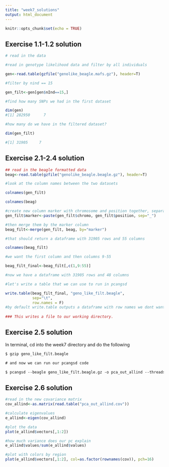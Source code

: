 ```yaml
---
title: "week7_solutions"
output: html_document
---
```


```r
knitr::opts_chunk$set(echo = TRUE)
```


## Exercise 1.1-1.2 solution

```r
# read in the data

#read in genotype likelihood data and filter by all individuals

gen<-read.table(gzfile("genolike_beagle.mafs.gz"), header=T)

#filter by nind == 15

gen_filt<-gen[gen$nInd==15,]

#find how many SNPs we had in the first dataset

dim(gen)
#[1] 282950      7

#how many do we have in the filtered dataset?

dim(gen_filt)

#[1] 31905     7
```

## Exercise 2.1-2.4 solution

```r
## read in the beagle formatted data
beag<-read.table(gzfile("genolike_beagle.beagle.gz"), header=T)

#look at the column names between the two datasets

colnames(gen_filt)

colnames(beag)

#create new column marker with chromosome and position together, separated by "_"
gen_filt$marker<-paste(gen_filt$chromo, gen_filt$position, sep="_")

#then merge them by the marker column
beag_filt<-merge(gen_filt, beag, by="marker")

#that should return a dataframe with 31905 rows and 55 columns

colnames(beag_filt)

#we want the first column and then columns 9-55

beag_filt_final<-beag_filt[,c(1,9:55)]

#now we have a dataframe with 31905 rows and 48 columns

#let's write a table that we can use to run in pcangsd

write.table(beag_filt_final, "geno_like_filt.beagle", 
            sep="\t",
            row.names = F)
#by default write.table outputs a dataframe with row names we dont want that
            
### This writes a file to our working directory. 
```

## Exercise 2.5 solution
In terminal, cd into the week7 directory and do the following

```html
$ gzip geno_like_filt.beagle

# and now we can run our pcangsd code

$ pcangsd --beagle geno_like_filt.beagle.gz -o pca_out_allind --threads 28
```

## Exercise 2.6 solution

```r
#read in the new covariance matrix                               
cov_allind<-as.matrix(read.table("pca_out_allind.cov"))

#calculate eigenvalues
e_allind<-eigen(cov_allind)
```

```r
#plot the data
plot(e_allind$vectors[,1:2])

#how much variance does our pc explain
e_allind$values/sum(e_allind$values)  

#plot with colors by region
plot(e_allind$vectors[,1:2], col=as.factor(rownames(cov)), pch=16)
                               
```